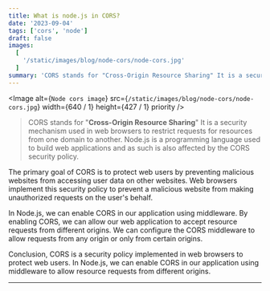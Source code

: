 ```yaml
---
title: What is node.js in CORS?
date: '2023-09-04'
tags: ['cors', 'node']
draft: false
images:
  [
    '/static/images/blog/node-cors/node-cors.jpg'
  ]
summary: 'CORS stands for "Cross-Origin Resource Sharing" It is a security mechanism used in web browsers to restrict requests...'
---
```


<Image
  alt={`Node cors image`}
  src={`/static/images/blog/node-cors/node-cors.jpg`}
  width={640 / 1}
  height={427 / 1}
  priority
/>

>CORS stands for "**Cross-Origin Resource Sharing**" It is a security mechanism used in web browsers to restrict requests for resources from one domain to another. Node.js is a programming language used to build web applications and as such is also affected by the CORS security policy.

The primary goal of CORS is to protect web users by preventing malicious websites from accessing user data on other websites. Web browsers implement this security policy to prevent a malicious website from making unauthorized requests on the user's behalf.

In Node.js, we can enable CORS in our application using middleware. By enabling CORS, we can allow our web application to accept resource requests from different origins. We can configure the CORS middleware to allow requests from any origin or only from certain origins.

Conclusion, CORS is a security policy implemented in web browsers to protect web users. In Node.js, we can enable CORS in our application using middleware to allow resource requests from different origins.

---
